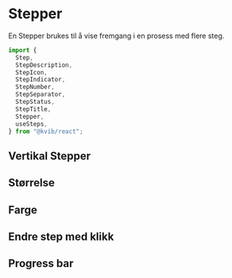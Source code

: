 
<Meta of={StepperStories} />

<DocsContainer>

# Stepper

En Stepper brukes til å vise fremgang i en prosess med flere steg.

```jsx
import {
  Step,
  StepDescription,
  StepIcon,
  StepIndicator,
  StepNumber,
  StepSeparator,
  StepStatus,
  StepTitle,
  Stepper,
  useSteps,
} from "@kvib/react";
```

<Feedback component="Step" />

<Source code={StepperStrings.stepperString} dark />
<Controls of={StepperStories.Preview} />

## Vertikal Stepper

<Card variant="outline" borderRadius="0">
  <CardBody>
    <Story of={StepperStories.StepperOrientation} />
  </CardBody>
</Card>

<Source code={StepperStrings.stepperOrientationString} dark />

## Størrelse

<Card variant="outline" borderRadius="0">
  <CardBody>
    <Story of={StepperStories.StepperSizes} />
  </CardBody>
</Card>

<Source code={StepperStrings.stepperSizesString} dark />

## Farge

<Card variant="outline" borderRadius="0">
  <CardBody>
    <Story of={StepperStories.StepperColors} />
  </CardBody>
</Card>

<Source code={StepperStrings.stepperColorsString} dark />

## Endre step med klikk

<Card variant="outline" borderRadius="0">
  <CardBody>
    <Story of={StepperStories.StepperClick} />
  </CardBody>
</Card>

<Source code={StepperStrings.stepperClickString} dark />

## Progress bar

<Card variant="outline" borderRadius="0">
  <CardBody>
    <Story of={StepperStories.StepperProgressbar} />
  </CardBody>
</Card>

<Source code={StepperStrings.stepperProgressbarString} dark />

<DocsHeading light children="Props" />

<Card variant="outline" borderRadius="0">
  <CardBody>
    <Story of={StepperStories.Preview} />
  </CardBody>
</Card>

</DocsContainer>
